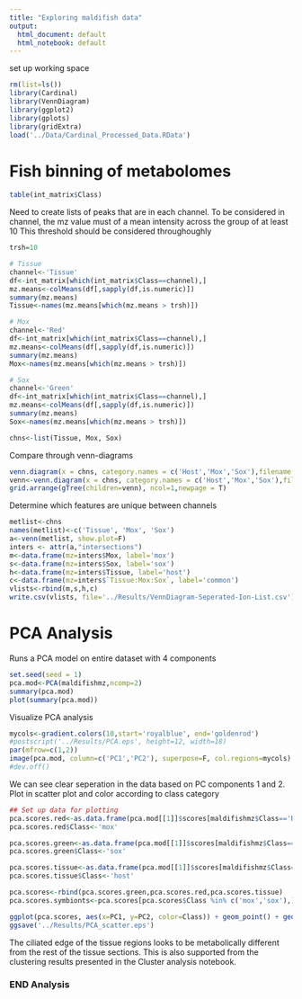 ```yaml
---
title: "Exploring maldifish data"
output:
  html_document: default
  html_notebook: default
---
```


set up working space

```r
rm(list=ls())
library(Cardinal)
library(VennDiagram)
library(ggplot2)
library(gplots)
library(gridExtra)
load('../Data/Cardinal_Processed_Data.RData')
```


# Fish binning of metabolomes


```r
table(int_matrix$Class)
```

Need to create lists of peaks that are in each channel. To be considered in channel, the mz value must of a mean intensity across the group of at least 10 
This threshold should be considered throughoughly 

```r
trsh=10

# Tissue
channel<-'Tissue'
df<-int_matrix[which(int_matrix$Class==channel),]
mz.means<-colMeans(df[,sapply(df,is.numeric)])
summary(mz.means)
Tissue<-names(mz.means[which(mz.means > trsh)])

# Mox
channel<-'Red'
df<-int_matrix[which(int_matrix$Class==channel),]
mz.means<-colMeans(df[,sapply(df,is.numeric)])
summary(mz.means)
Mox<-names(mz.means[which(mz.means > trsh)])

# Sox
channel<-'Green'
df<-int_matrix[which(int_matrix$Class==channel),]
mz.means<-colMeans(df[,sapply(df,is.numeric)])
summary(mz.means)
Sox<-names(mz.means[which(mz.means > trsh)])

chns<-list(Tissue, Mox, Sox)
```

Compare through venn-diagrams

```r
venn.diagram(x = chns, category.names = c('Host','Mox','Sox'),filename = '../Results/FishBinned_Metabolome.eps', fill=c('skyblue', 'lightcoral','mediumseagreen'))
venn<-venn.diagram(x = chns, category.names = c('Host','Mox','Sox'),filename = NULL, fill=c('skyblue', 'lightcoral','mediumseagreen'))
grid.arrange(gTree(children=venn), ncol=1,newpage = T)
```

Determine which features are unique between channels 

```r
metlist<-chns
names(metlist)<-c('Tissue', 'Mox', 'Sox')
a<-venn(metlist, show.plot=F)
inters <- attr(a,"intersections")
m<-data.frame(mz=inters$Mox, label='mox')
s<-data.frame(mz=inters$Sox, label='sox')
h<-data.frame(mz=inters$Tissue, label='host')
c<-data.frame(mz=inters$`Tissue:Mox:Sox`, label='common')
vlists<-rbind(m,s,h,c)
write.csv(vlists, file='../Results/VennDiagram-Seperated-Ion-List.csv')
```

# PCA Analysis

Runs a PCA model on entire dataset with 4 components 
```r
set.seed(seed = 1)
pca.mod<-PCA(maldifishmz,ncomp=2)
summary(pca.mod)
plot(summary(pca.mod))
```


Visualize PCA analysis 

```r
mycols<-gradient.colors(10,start='royalblue', end='goldenrod')
#postscript('../Results/PCA.eps', height=12, width=18)
par(mfrow=c(1,2))
image(pca.mod, column=c('PC1','PC2'), superpose=F, col.regions=mycols)
#dev.off()
```


We can see clear seperation in the data based on PC components 1 and 2. Plot in scatter plot and color according to class category

```r
## Set up data for plotting
pca.scores.red<-as.data.frame(pca.mod[[1]]$scores[maldifishmz$Class=='Red',])
pca.scores.red$Class<-'mox'

pca.scores.green<-as.data.frame(pca.mod[[1]]$scores[maldifishmz$Class=='Green',])
pca.scores.green$Class<-'sox'

pca.scores.tissue<-as.data.frame(pca.mod[[1]]$scores[maldifishmz$Class=='Tissue',])
pca.scores.tissue$Class<-'host'

pca.scores<-rbind(pca.scores.green,pca.scores.red,pca.scores.tissue)
pca.scores.symbionts<-pca.scores[pca.scores$Class %in% c('mox','sox'),]

ggplot(pca.scores, aes(x=PC1, y=PC2, color=Class)) + geom_point() + geom_point(data=pca.scores.symbionts,aes( x=PC1, y=PC2, color=Class)) + theme_bw() + scale_color_manual(values=c('skyblue', 'lightcoral','mediumseagreen'))
ggsave('../Results/PCA_scatter.eps')
```


The ciliated edge of the tissue regions looks to be metabolically different from the rest of the tissue sections. This is also supported from the clustering results presented in the Cluster analysis notebook.


### END Analysis 


